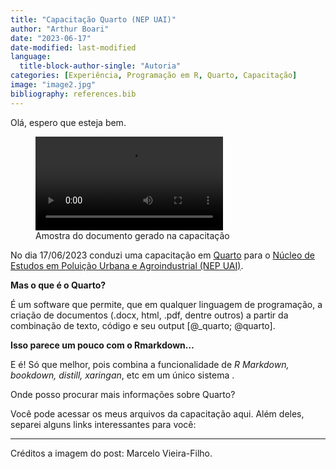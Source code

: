 ```yaml
---
title: "Capacitação Quarto (NEP UAI)"
author: "Arthur Boari"
date: "2023-06-17"
date-modified: last-modified
language: 
  title-block-author-single: "Autoria"
categories: [Experiência, Programação em R, Quarto, Capacitação]
image: "image2.jpg"
bibliography: references.bib
---
```


Olá, espero que esteja bem.

![Amostra do documento gerado na capacitação](gif.mp4){fig-align="center"}

No dia 17/06/2023 conduzi uma capacitação em [Quarto](https://quarto.org/) para o [Núcleo de Estudos em Poluição Urbana e Agroindustrial (NEP UAI)](https://sites.google.com/ufla.br/nepuai).

**Mas o que é o Quarto?**

É um software que permite, que em qualquer linguagem de programação, a criação de documentos (.docx, html, .pdf, dentre outros) a partir da combinação de texto, código e seu output [@_quarto; @quarto].

**Isso parece um pouco com o Rmarkdown...**

E é! Só que melhor, pois combina a funcionalidade de *R Markdown, bookdown, distill, xaringan*, etc em um único sistema .

Onde posso procurar mais informações sobre Quarto?

Você pode acessar os meus arquivos da capacitação aqui. Além deles, separei alguns links interessantes para você:

------------------------------------------------------------------------

Créditos a imagem do post: Marcelo Vieira-Filho.
